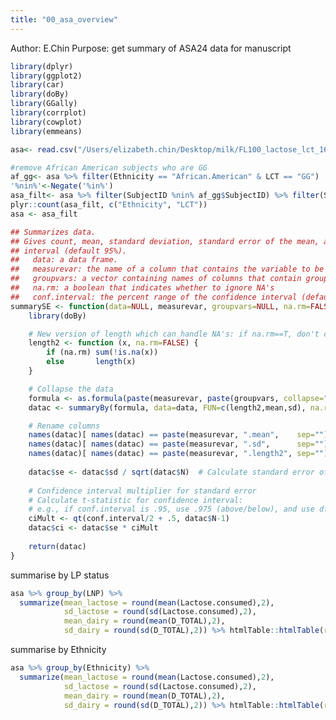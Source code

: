 ```yaml
---
title: "00_asa_overview"
---
```


Author: E.Chin
Purpose: get summary of ASA24 data for manuscript 


```r
library(dplyr)
library(ggplot2)
library(car)
library(doBy)
library(GGally)
library(corrplot)
library(cowplot)
library(emmeans)

asa<- read.csv("/Users/elizabeth.chin/Desktop/milk/FL100_lactose_lct_16s/data/out_asa24/03_asa24_lactose_dtotal_no_powders_lct.csv", header=T) #these are the subjects who have lactose (average over 2 or 3 recalls) estimates available from usable ASA24 recalls  

#remove African American subjects who are GG
af_gg<- asa %>% filter(Ethnicity == "African.American" & LCT == "GG")
'%nin%'<-Negate('%in%')
asa_filt<- asa %>% filter(SubjectID %nin% af_gg$SubjectID) %>% filter(SubjectID != 6083 & SubjectID != 8015)
plyr::count(asa_filt, c("Ethnicity", "LCT"))
asa <- asa_filt
```


```r
## Summarizes data.
## Gives count, mean, standard deviation, standard error of the mean, and confidence 
## interval (default 95%).
##   data: a data frame.
##   measurevar: the name of a column that contains the variable to be summariezed
##   groupvars: a vector containing names of columns that contain grouping variables
##   na.rm: a boolean that indicates whether to ignore NA's
##   conf.interval: the percent range of the confidence interval (default is 95%)
summarySE <- function(data=NULL, measurevar, groupvars=NULL, na.rm=FALSE, conf.interval=.95) {
    library(doBy)

    # New version of length which can handle NA's: if na.rm==T, don't count them
    length2 <- function (x, na.rm=FALSE) {
        if (na.rm) sum(!is.na(x))
        else       length(x)
    }

    # Collapse the data
    formula <- as.formula(paste(measurevar, paste(groupvars, collapse=" + "), sep=" ~ "))
    datac <- summaryBy(formula, data=data, FUN=c(length2,mean,sd), na.rm=na.rm)

    # Rename columns
    names(datac)[ names(datac) == paste(measurevar, ".mean",    sep="") ] <- measurevar
    names(datac)[ names(datac) == paste(measurevar, ".sd",      sep="") ] <- "sd"
    names(datac)[ names(datac) == paste(measurevar, ".length2", sep="") ] <- "N"
    
    datac$se <- datac$sd / sqrt(datac$N)  # Calculate standard error of the mean
    
    # Confidence interval multiplier for standard error
    # Calculate t-statistic for confidence interval: 
    # e.g., if conf.interval is .95, use .975 (above/below), and use df=N-1
    ciMult <- qt(conf.interval/2 + .5, datac$N-1)
    datac$ci <- datac$se * ciMult
    
    return(datac)
}
```
summarise by LP status
```r
asa %>% group_by(LNP) %>% 
  summarize(mean_lactose = round(mean(Lactose.consumed),2),
            sd_lactose = round(sd(Lactose.consumed),2),
            mean_dairy = round(mean(D_TOTAL),2),
            sd_dairy = round(sd(D_TOTAL),2)) %>% htmlTable::htmlTable(rnames=F)
```

summarise by Ethnicity 
```r
asa %>% group_by(Ethnicity) %>% 
  summarize(mean_lactose = round(mean(Lactose.consumed),2),
            sd_lactose = round(sd(Lactose.consumed),2),
            mean_dairy = round(mean(D_TOTAL),2),
            sd_dairy = round(sd(D_TOTAL),2)) %>% htmlTable::htmlTable(rnames = F)
```

